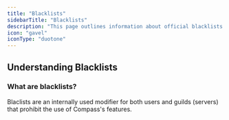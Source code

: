 ```yaml
---
title: "Blacklists"
sidebarTitle: "Blacklists"
description: "This page outlines information about official blacklists issued by Compass administration, what they mean, and what you can do about them."
icon: "gavel"
iconType: "duotone"
---
```


## Understanding Blacklists

### What are blacklists?
Blaclists are an internally used modifier for both users and guilds (servers) that prohibit the use of Compass's features.


